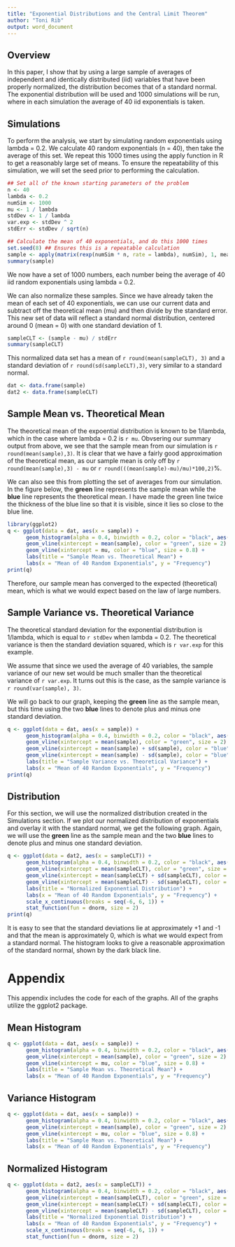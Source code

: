```yaml
---
title: "Exponential Distributions and the Central Limit Theorem"
author: "Toni Rib"
output: word_document
---
```


## Overview

In this paper, I show that by using a large sample of averages of independent and identically distributed (iid) variables that have been properly normalized, the distribution becomes that of a standard normal. The exponential distribution will be used and 1000 simulations will be run, where in each simulation the average of 40 iid exponentials is taken.

## Simulations

To perform the analysis, we start by simulating random exponentials using lambda = 0.2. We calculate 40 random exponentials (n = 40), then take the average of this set. We repeat this 1000 times using the apply function in R to get a reasonably large set of means. To ensure the repeatability of this simulation, we will set the seed prior to performing the calculation.

```r
## Set all of the known starting parameters of the problem
n <- 40
lambda <- 0.2
numSim <- 1000
mu <- 1 / lambda
stdDev <- 1 / lambda
var.exp <- stdDev ^ 2
stdErr <- stdDev / sqrt(n)

## Calculate the mean of 40 exponentials, and do this 1000 times
set.seed(8) ## Ensures this is a repeatable calculation
sample <- apply(matrix(rexp(numSim * n, rate = lambda), numSim), 1, mean)
summary(sample)
```

We now have a set of 1000 numbers, each number being the average of 40 iid random exponentials using lambda = 0.2. 

We can also normalize these samples. Since we have already taken the mean of each set of 40 exponentials, we can use our current data and subtract off the theoretical mean (mu) and then divide by the standard error. This new set of data will reflect a standard normal distribution, centered around 0 (mean = 0) with one standard deviation of 1.

```r
sampleCLT <- (sample - mu) / stdErr
summary(sampleCLT)
```

This normalized data set has a mean of `r round(mean(sampleCLT), 3)` and a standard deviation of `r round(sd(sampleCLT),3)`, very similar to a standard normal.

```r
dat <- data.frame(sample)
dat2 <- data.frame(sampleCLT)
```

## Sample Mean vs. Theoretical Mean

The theoretical mean of the expoential distribution is known to be 1/lambda, which in the case where lambda = 0.2 is `r mu `. Obvsering our summary output from above, we see that the sample mean from our simulation is `r round(mean(sample),3)`. It is clear that we have a fairly good approximation of the theoretical mean, as our sample mean is only off by `r round(mean(sample),3) - mu` or `r round(((mean(sample)-mu)/mu)*100,2)`%.

We can also see this from plotting the set of averages from our simulation. In the figure below, the **green** line represents the sample mean while the **blue** line represents the theoretical mean. I have made the green line twice the thickness of the blue line so that it is visible, since it lies so close to the blue line.

```r
library(ggplot2)
q <- ggplot(data = dat, aes(x = sample)) + 
      geom_histogram(alpha = 0.4, binwidth = 0.2, color = "black", aes(y = ..density..)) +
      geom_vline(xintercept = mean(sample), color = "green", size = 2) + 
      geom_vline(xintercept = mu, color = "blue", size = 0.8) + 
      labs(title = "Sample Mean vs. Theoretical Mean") + 
      labs(x = "Mean of 40 Random Exponentials", y = "Frequency")
print(q)
```

Therefore, our sample mean has converged to the expected (theoretical) mean, which is what we would expect based on the law of large numbers.

## Sample Variance vs. Theoretical Variance

The theoretical standard deviation for the exponential distribution is 1/lambda, which is equal to `r stdDev` when lambda = 0.2. The theoretical variance is then the standard deviation squared, which is `r var.exp` for this example.

We assume that since we used the average of 40 variables, the sample variance of our new set would be much smaller than the theoretical variance of `r var.exp`. It turns out this is the case, as the sample variance is `r round(var(sample), 3)`.

We will go back to our graph, keeping the **green** line as the sample mean, but this time using the two **blue** lines to denote plus and minus one standard deviation.

```r
q <- ggplot(data = dat, aes(x = sample)) + 
      geom_histogram(alpha = 0.4, binwidth = 0.2, color = "black", aes(y = ..density..)) +
      geom_vline(xintercept = mean(sample), color = "green", size = 2) + 
      geom_vline(xintercept = mean(sample) + sd(sample), color = "blue", size = 0.8) + 
      geom_vline(xintercept = mean(sample) - sd(sample), color = "blue", size = 0.8) + 
      labs(title = "Sample Variance vs. Theoretical Variance") +
      labs(x = "Mean of 40 Random Exponentials", y = "Frequency")
print(q)
```

## Distribution

For this section, we will use the normalized distribution created in the Simulations section. If we plot our normalized distribution of exponentials and overlay it with the standard normal, we get the following graph. Again, we will use the **green** line as the sample mean and the two **blue** lines to denote plus and minus one standard deviation.

```r
q <- ggplot(data = dat2, aes(x = sampleCLT)) + 
      geom_histogram(alpha = 0.4, binwidth = 0.2, color = "black", aes(y = ..density..)) +
      geom_vline(xintercept = mean(sampleCLT), color = "green", size = 2) + 
      geom_vline(xintercept = mean(sampleCLT) + sd(sampleCLT), color = "blue", size = 0.8) +
      geom_vline(xintercept = mean(sampleCLT) - sd(sampleCLT), color = "blue", size = 0.8) +
      labs(title = "Normalized Exponential Distribution") +
      labs(x = "Mean of 40 Random Exponentials", y = "Frequency") + 
      scale_x_continuous(breaks = seq(-6, 6, 1)) + 
      stat_function(fun = dnorm, size = 2)
print(q)
```

It is easy to see that the standard deviations lie at approximately +1 and -1 and that the mean is approximately 0, which is what we would expect from a standard normal. The histogram looks to give a reasonable approximation of the standard normal, shown by the dark black line.

# Appendix

This appendix includes the code for each of the graphs. All of the graphs utilize the ggplot2 package.

## Mean Histogram

```r
q <- ggplot(data = dat, aes(x = sample)) + 
      geom_histogram(alpha = 0.4, binwidth = 0.2, color = "black", aes(y = ..density..)) +
      geom_vline(xintercept = mean(sample), color = "green", size = 2) + 
      geom_vline(xintercept = mu, color = "blue", size = 0.8) + 
      labs(title = "Sample Mean vs. Theoretical Mean") + 
      labs(x = "Mean of 40 Random Exponentials", y = "Frequency")
```

## Variance Histogram

```r
q <- ggplot(data = dat, aes(x = sample)) + 
      geom_histogram(alpha = 0.4, binwidth = 0.2, color = "black", aes(y = ..density..)) +
      geom_vline(xintercept = mean(sample), color = "green", size = 2) + 
      geom_vline(xintercept = mu, color = "blue", size = 0.8) + 
      labs(title = "Sample Mean vs. Theoretical Mean") + 
      labs(x = "Mean of 40 Random Exponentials", y = "Frequency")
```

## Normalized Histogram

```r
q <- ggplot(data = dat2, aes(x = sampleCLT)) + 
      geom_histogram(alpha = 0.4, binwidth = 0.2, color = "black", aes(y = ..density..)) +
      geom_vline(xintercept = mean(sampleCLT), color = "green", size = 2) + 
      geom_vline(xintercept = mean(sampleCLT) + sd(sampleCLT), color = "blue", size = 0.8) +
      geom_vline(xintercept = mean(sampleCLT) - sd(sampleCLT), color = "blue", size = 0.8) +
      labs(title = "Normalized Exponential Distribution") +
      labs(x = "Mean of 40 Random Exponentials", y = "Frequency") + 
      scale_x_continuous(breaks = seq(-6, 6, 1)) + 
      stat_function(fun = dnorm, size = 2)
```
      
